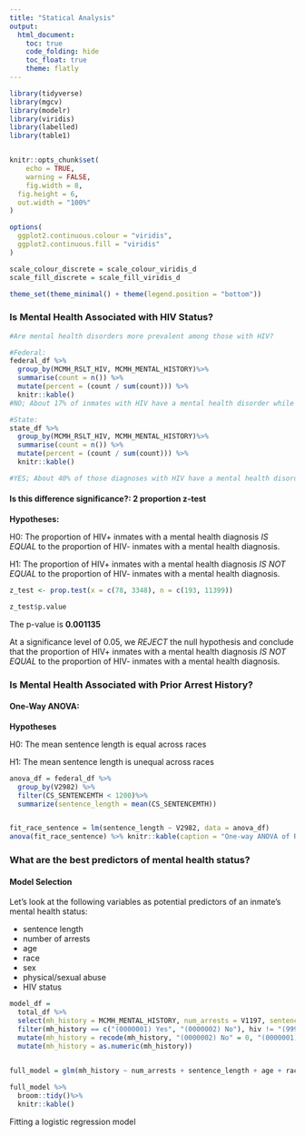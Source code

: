```yaml
---
title: "Statical Analysis"
output: 
  html_document:
    toc: true
    code_folding: hide
    toc_float: true
    theme: flatly
---
```


```r
library(tidyverse)
library(mgcv)
library(modelr)
library(viridis)
library(labelled)
library(table1)


knitr::opts_chunk$set(
	echo = TRUE,
	warning = FALSE,
	fig.width = 8, 
  fig.height = 6,
  out.width = "100%"
)

options(
  ggplot2.continuous.colour = "viridis",
  ggplot2.continuous.fill = "viridis"
)

scale_colour_discrete = scale_colour_viridis_d
scale_fill_discrete = scale_fill_viridis_d

theme_set(theme_minimal() + theme(legend.position = "bottom"))
```

### Is Mental Health Associated with HIV Status?
```r
#Are mental health disorders more prevalent among those with HIV?

#Federal:
federal_df %>%
  group_by(MCMH_RSLT_HIV, MCMH_MENTAL_HISTORY)%>%
  summarise(count = n()) %>%
  mutate(percent = (count / sum(count))) %>%
  knitr::kable()
#NO; About 17% of inmates with HIV have a mental health disorder while 22% of inmates without HIV have a mental health disorder

#State:
state_df %>%
  group_by(MCMH_RSLT_HIV, MCMH_MENTAL_HISTORY)%>%
  summarise(count = n()) %>%
  mutate(percent = (count / sum(count))) %>%
  knitr::kable()

#YES; About 40% of those diagnoses with HIV have a mental health disorder, while about 29% without HIV have a mental health disorder
```

#### Is this difference significance?: 2 proportion z-test

**Hypotheses:**

H0: The proportion of HIV+ inmates with a mental health diagnosis *IS EQUAL* to the proportion of HIV- inmates with a mental health diagnosis.

H1: The proportion of HIV+ inmates with a mental health diagnosis *IS NOT EQUAL* to the proportion of HIV- inmates with a mental health diagnosis.

```r
z_test <- prop.test(x = c(78, 3348), n = c(193, 11399))

z_test$p.value
```

The p-value is **0.001135**

At a significance level of 0.05, we *REJECT* the null hypothesis and conclude that the proportion of HIV+ inmates with a mental health diagnosis *IS NOT EQUAL* to the proportion of HIV- inmates with a mental health diagnosis.


### Is Mental Health Associated with Prior Arrest History?

#### One-Way ANOVA:

**Hypotheses**

H0: The mean sentence length is equal across races

H1: The mean sentence length is unequal across races

```r
anova_df = federal_df %>%
  group_by(V2982) %>%
  filter(CS_SENTENCEMTH < 1200)%>%
  summarize(sentence_length = mean(CS_SENTENCEMTH))


fit_race_sentence = lm(sentence_length ~ V2982, data = anova_df)
anova(fit_race_sentence) %>% knitr::kable(caption = "One-way ANOVA of Race and Sentence Length")
```

### What are the best predictors of mental health status?

#### Model Selection

Let's look at the following variables as potential predictors of an inmate's mental health status:

- sentence length 
- number of arrests
- age
- race
- sex
- physical/sexual abuse
- HIV status

```r
model_df =
  total_df %>%
  select(mh_history = MCMH_MENTAL_HISTORY, num_arrests = V1197, sentence_length = CS_SENTENCEMTH, age = V0014, race = V2982, sex = V0005, abuse = SES_PHYSSEXABUSED_EVER, hiv = MCMH_RSLT_HIV) %>%
  filter(mh_history == c("(0000001) Yes", "(0000002) No"), hiv != "(9999999) Missing", abuse != "(9999999) Missing") %>%
  mutate(mh_history = recode(mh_history, "(0000002) No" = 0, "(0000001) Yes" = 1)) %>%
  mutate(mh_history = as.numeric(mh_history))
  

full_model = glm(mh_history ~ num_arrests + sentence_length + age + race + sex + abuse + hiv, data = model_df, family = "binomial")

full_model %>%
  broom::tidy()%>%
  knitr::kable()
```

Fitting a logistic regression model